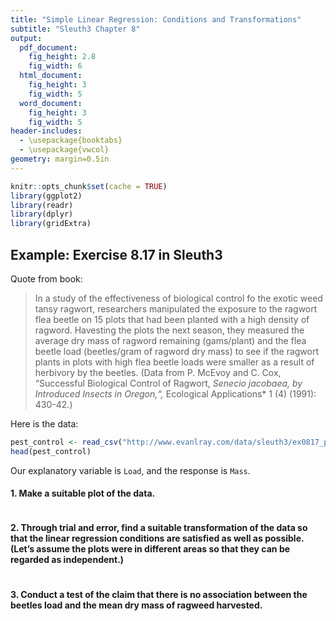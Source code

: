 ```yaml
---
title: "Simple Linear Regression: Conditions and Transformations"
subtitle: "Sleuth3 Chapter 8"
output:
  pdf_document:
    fig_height: 2.8
    fig_width: 6
  html_document:
    fig_height: 3
    fig_width: 5
  word_document:
    fig_height: 3
    fig_width: 5
header-includes:
  - \usepackage{booktabs}
  - \usepackage{vwcol}
geometry: margin=0.5in
---
```


```r
knitr::opts_chunk$set(cache = TRUE)
library(ggplot2)
library(readr)
library(dplyr)
library(gridExtra)
```

## Example: Exercise 8.17 in Sleuth3

Quote from book:

> In a study of the effectiveness of biological control fo the exotic weed tansy ragwort, researchers manipulated the exposure to the ragwort flea beetle on 15 plots that had been planted with a high density of ragword.  Havesting the plots the next season, they measured the average dry mass of ragword remaining (gams/plant) and the flea beetle load (beetles/gram of ragword dry mass) to see if the ragwort plants in plots with high flea beetle loads were smaller as a result of herbivory by the beetles.  (Data from P. McEvoy and C. Cox, "Successful Biological Control of Ragwort, *Senecio jacobaea, by Introduced Insects in Oregon,", *Ecological Applications* 1 (4) (1991): 430-42.)

Here is the data:

```r
pest_control <- read_csv("http://www.evanlray.com/data/sleuth3/ex0817_pest_control.csv")
head(pest_control)
```

Our explanatory variable is `Load`, and the response is `Mass`.

#### 1. Make a suitable plot of the data.

```r

```

#### 2. Through trial and error, find a suitable transformation of the data so that the linear regression conditions are satisfied as well as possible.  (Let's assume the plots were in different areas so that they can be regarded as independent.)

```r

```

#### 3. Conduct a test of the claim that there is no association between the beetles load and the mean dry mass of ragweed harvested.

```r

```
